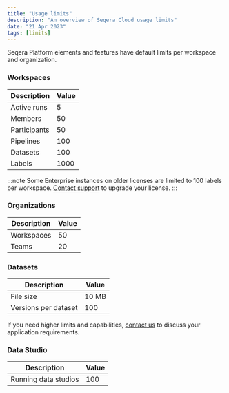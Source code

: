 ```yaml
---
title: "Usage limits"
description: "An overview of Seqera Cloud usage limits"
date: "21 Apr 2023"
tags: [limits]
---
```


Seqera Platform elements and features have default limits per workspace and organization.

### Workspaces

| Description  | Value |
| ------------ | ----- |
| Active runs  | 5     |
| Members      | 50    |
| Participants | 50    |
| Pipelines    | 100   |
| Datasets     | 100   |
| Labels       | 1000  |

:::note 
Some Enterprise instances on older licenses are limited to 100 labels per workspace. [Contact support](mailto:support@seqera.io) to upgrade your license.
:::

### Organizations

| Description | Value |
| ----------- | ----- |
| Workspaces  | 50    |
| Teams       | 20    |

### Datasets

| Description          | Value |
| -------------------- | ----- |
| File size            | 10 MB |
| Versions per dataset | 100   |

If you need higher limits and capabilities, [contact us](https://seqera.io/contact-us/) to discuss your application requirements.

### Data Studio

| Description          | Value |
| -------------------- | ----- |
| Running data studios | 100   |
